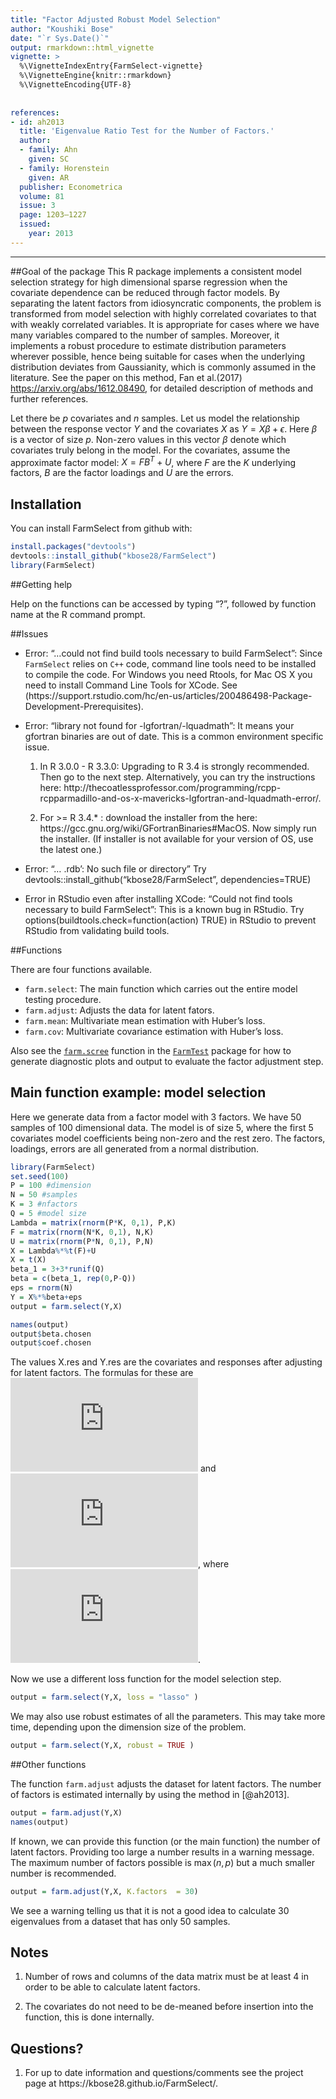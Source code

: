 ```yaml
---
title: "Factor Adjusted Robust Model Selection"
author: "Koushiki Bose"
date: "`r Sys.Date()`"
output: rmarkdown::html_vignette
vignette: >
  %\VignetteIndexEntry{FarmSelect-vignette}
  %\VignetteEngine{knitr::rmarkdown}
  %\VignetteEncoding{UTF-8}
  
  
references:
- id: ah2013
  title: 'Eigenvalue Ratio Test for the Number of Factors.'
  author:
  - family: Ahn
    given: SC
  - family: Horenstein
    given: AR
  publisher: Econometrica
  volume: 81
  issue: 3
  page: 1203–1227
  issued:
    year: 2013
---
```



---

##Goal of the package
This R package implements a consistent model selection strategy for high dimensional sparse regression when the covariate dependence can be reduced through factor models. By separating the latent factors from idiosyncratic components, the problem is transformed from model selection with highly correlated covariates to that with weakly correlated variables. It is appropriate for cases where we have many variables compared to the number of samples. Moreover, it implements a robust procedure to estimate distribution parameters wherever possible, hence being suitable for cases when the underlying distribution deviates from Gaussianity, which is commonly assumed in the literature. See the paper on this method, Fan et al.(2017) <https://arxiv.org/abs/1612.08490>, for detailed description of methods and further references. 

Let there be $p$ covariates and $n$ samples. Let us model the relationship between the response vector $Y$ and the covariates $X$ as $Y = X\beta+\epsilon$. Here $\beta$ is a vector of size $p$. Non-zero values in this vector $\beta$ denote which covariates truly belong in the model. For the covariates, assume the approximate factor model: $X = FB^T+U$, where $F$ are the $K$ underlying factors, $B$ are the factor loadings and $U$ are the errors. 




## Installation

You can install FarmSelect from github with:

```r
install.packages("devtools")
devtools::install_github("kbose28/FarmSelect")
library(FarmSelect)
```

##Getting help

Help on the functions can be accessed by typing "?", followed by function name at the R command prompt. 

##Issues

* Error: "...could not find build tools necessary to build FarmSelect": Since `FarmSelect` relies on `C++` code, command line tools need to be installed to compile the code. For Windows you need Rtools, for Mac OS X you need to install Command Line Tools for XCode. See (https://support.rstudio.com/hc/en-us/articles/200486498-Package-Development-Prerequisites). 

* Error: "library not found for -lgfortran/-lquadmath": It means your gfortran binaries are out of date. This is a common environment specific issue. 

    1. In R 3.0.0 - R 3.3.0: Upgrading to R 3.4 is strongly recommended. Then go to the next step. Alternatively, you can try the instructions here: http://thecoatlessprofessor.com/programming/rcpp-rcpparmadillo-and-os-x-mavericks-lgfortran-and-lquadmath-error/. 

    2. For >= R 3.4.* : download the installer from the here: https://gcc.gnu.org/wiki/GFortranBinaries#MacOS. Now simply run the installer. (If installer is not available for your version of OS, use the latest one.)

* Error: "... .rdb': No such file or directory" Try devtools::install_github("kbose28/FarmSelect", dependencies=TRUE)

* Error in RStudio even after installing XCode: "Could not find tools necessary to build FarmSelect": This is a known bug in RStudio. Try options(buildtools.check=function(action) TRUE) in RStudio to prevent RStudio from validating build tools.


##Functions

There are four functions available. 

* `farm.select`: The main function which carries out the entire model testing procedure.
* `farm.adjust`: Adjusts the data for latent fators.
* `farm.mean`: Multivariate mean estimation with Huber's loss.
* `farm.cov`: Multivariate covariance estimation with Huber's loss. 

Also see the [`farm.scree`](https://www.rdocumentation.org/packages/FarmTest/versions/1.0.0/topics/farm.scree) function in the [`FarmTest`](https://cran.r-project.org/package=FarmTest)
 package for how to generate diagnostic plots and output to evaluate the factor adjustment step.

## Main function example: model selection

Here we generate data from a factor model with 3 factors. We have 50 samples of 100 dimensional data. The model is of size 5, where the first 5 covariates model coefficients being non-zero and the rest zero. The factors, loadings, errors are all generated from a normal distribution.

```r
library(FarmSelect)
set.seed(100)
P = 100 #dimension
N = 50 #samples
K = 3 #nfactors
Q = 5 #model size
Lambda = matrix(rnorm(P*K, 0,1), P,K)
F = matrix(rnorm(N*K, 0,1), N,K)
U = matrix(rnorm(P*N, 0,1), P,N)
X = Lambda%*%t(F)+U
X = t(X)
beta_1 = 3+3*runif(Q)
beta = c(beta_1, rep(0,P-Q))
eps = rnorm(N)
Y = X%*%beta+eps 
output = farm.select(Y,X)
```
```r
names(output)
output$beta.chosen
output$coef.chosen
```
The values X.res and Y.res are the covariates and responses after adjusting for latent factors. The formulas for these are  ![equation](https://latex.codecogs.com/gif.latex?%5Cmathbf%7BY.res%7D%20%3D%20%28%5Cmathbf%7BI%7D_n-%5Cmathbf%7BP%7D%29%20%5Cmathbf%7BY%7D) and ![equation](https://latex.codecogs.com/gif.latex?%5Cmathbf%7BX.res%7D%20%3D%20%28%5Cmathbf%7BI%7D_n-%5Cmathbf%7BP%7D%29%20%5Cmathbf%7BX%7D%5E%7BT%7D), where ![equation](https://latex.codecogs.com/gif.latex?%5Cmathbf%7BP%7D%3D%5Chat%7B%5Cmathbf%7BF%7D%7D%28%5Chat%7B%5Cmathbf%7BF%7D%7D%5E%7BT%7D%5Chat%7B%5Cmathbf%7BF%7D%7D%29%5E%7B-1%7D%5Chat%7B%5Cmathbf%7BF%7D%7D%5E%7BT%7D).

Now we use a different loss function for the model selection step. 
```r
output = farm.select(Y,X, loss = "lasso" )
```
We may also use robust estimates of all the parameters. This may take more time, depending upon the dimension size of the problem. 
```r
output = farm.select(Y,X, robust = TRUE )
```

##Other functions

The function ``farm.adjust`` adjusts the dataset for latent factors. The number of factors is estimated internally by using the method in [@ah2013].
```r
output = farm.adjust(Y,X)
names(output)
```
If known, we can provide this function (or the main function) the number of latent factors. Providing too large a number results in a warning message. The maximum number of factors possible is $\max(n,p)$ but a much smaller number is recommended. 
```r
output = farm.adjust(Y,X, K.factors  = 30)
```
We see a warning telling us that it is not a good idea to calculate 30 eigenvalues from a dataset that has only 50 samples. 


## Notes 

1. Number of rows and columns of the data matrix must be at least 4 in order to be able to calculate latent factors.


2. The covariates do not need to be de-meaned before insertion into the function, this is done internally. 

## Questions?

1. For up to date information and questions/comments see the project page at  https://kbose28.github.io/FarmSelect/.

